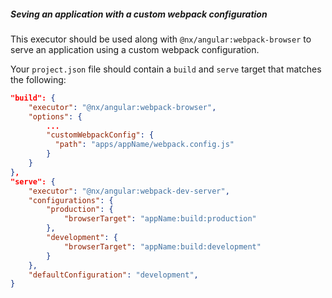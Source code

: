 ##### Seving an application with a custom webpack configuration

This executor should be used along with `@nx/angular:webpack-browser` to serve an application using a custom webpack configuration.

Your `project.json` file should contain a `build` and `serve` target that matches the following:

```json
"build": {
    "executor": "@nx/angular:webpack-browser",
    "options": {
        ...
        "customWebpackConfig": {
          "path": "apps/appName/webpack.config.js"
        }
    }
},
"serve": {
    "executor": "@nx/angular:webpack-dev-server",
    "configurations": {
        "production": {
            "browserTarget": "appName:build:production"
        },
        "development": {
            "browserTarget": "appName:build:development"
        }
    },
    "defaultConfiguration": "development",
}
```
